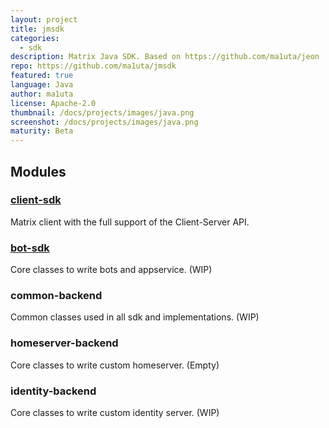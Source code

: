 ```yaml
---
layout: project
title: jmsdk
categories:
  - sdk
description: Matrix Java SDK. Based on https://github.com/ma1uta/jeon
repo: https://github.com/ma1uta/jmsdk
featured: true
language: Java
author: ma1uta
license: Apache-2.0
thumbnail: /docs/projects/images/java.png
screenshot: /docs/projects/images/java.png
maturity: Beta
---
```


## Modules

### [client-sdk](https://github.com/ma1uta/jmsdk/blob/master/client-sdk/Readme.md)

Matrix client with the full support of the Client-Server API.

### [bot-sdk](https://github.com/ma1uta/jmsdk/blob/master/docs/Bot-sdk.md)

Core classes to write bots and appservice. (WIP)

### common-backend

Common classes used in all sdk and implementations. (WIP)

### homeserver-backend

Core classes to write custom homeserver. (Empty)

### identity-backend

Core classes to write custom identity server. (WIP)
